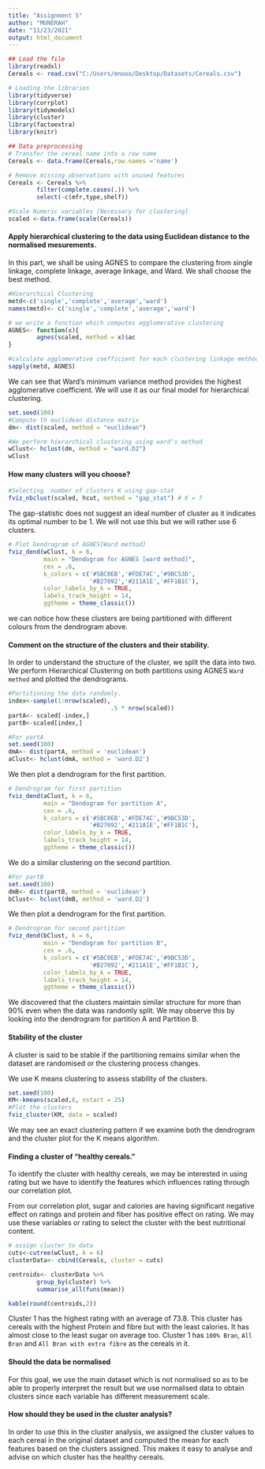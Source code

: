 ---
title: "Assignment 5"
author: "MUNERAH"
date: "11/23/2021"
output: html_document
---



```{r }
## Load the file
library(readxl)
Cereals <- read.csv("C:/Users/mnooo/Desktop/Datasets/Cereals.csv")
```

```{r}
# Loading the libraries
library(tidyverse) 
library(corrplot)
library(tidymodels)
library(cluster)
library(factoextra)
library(knitr)
```


```{r}
## Data preprocessing
# Transfer the cereal name into a row name
Cereals <- data.frame(Cereals,row.names ='name')

# Remove missing observations with unused features
Cereals <- Cereals %>%
        filter(complete.cases(.)) %>% 
        select(-c(mfr,type,shelf))

#Scale Numeric variables [Necessary for clustering]       
scaled <-data.frame(scale(Cereals))

```

#### Apply hierarchical clustering to the data using Euclidean distance to the normalised mesurements.

In this part, we shall be using AGNES to compare the clustering from single linkage, complete 
linkage, average linkage, and Ward. We shall choose the best method.

```{r}
#Hierarchical Clustering
metd<-c('single','complete','average','ward')
names(metd)<- c('single','complete','average','ward')

# we write a function which computes agglomerative clustering
AGNES<- function(x){
        agnes(scaled, method = x)$ac
}

```

```{r}
#calculate agglomerative coefficient for each clustering linkage method
sapply(metd, AGNES)

```

We can see that Ward's minimum variance method provides the highest agglomerative coefficient. We will use it as our final model for hierarchical clustering.


```{r}
set.seed(100)
#Compute th euclidean distance matrix
dm<- dist(scaled, method = "euclidean")

#We perform hierarchical clustering using ward's method
wClust<- hclust(dm, method = "ward.D2")
wClust

```

#### How many clusters will you choose?

```{r}
#Selecting  number of clusters K using gap-stat
fviz_nbclust(scaled, hcut, method = "gap_stat") # K = 7
```

The gap-statistic does not suggest an ideal number of cluster as it indicates its optimal number to be 1. We will not use this but we will rather use 6 clusters.  


```{r }
# Plot Dendrogram of AGNES[Ward method]
fviz_dend(wClust, k = 6,
          main = "Dendogram for AGNES [ward method]",
          cex = .6,
          k_colors = c('#5BC0EB','#FDE74C','#9BC53D',
                       '#B27092','#211A1E','#FF1B1C'),
          color_labels_by_k = TRUE,
          labels_track_height = 14,
          ggtheme = theme_classic())

```

we can notice how these clusters are being partitioned with different colours from the dendrogram above.


#### Comment on the structure of the clusters and their stability.

In order to understand the structure of the cluster, we split the data into two. We perform Hierarchical Clustering on both partitions using AGNES `Ward method` and plotted the dendrograms.  

```{r}

#Partitioning the data randomly.
index<-sample(1:nrow(scaled), 
                             .5 * nrow(scaled))
partA<- scaled[-index,]
partB<-scaled[index,]

```


```{r}
#For partA
set.seed(100)
dmA<- dist(partA, method = 'euclidean')
aClust<- hclust(dmA, method = 'ward.D2')

```


We then plot a dendrogram for the first partition.  

```{r }
# Dendrogram for first partition
fviz_dend(aClust, k = 6,
          main = "Dendogram for partition A",
          cex = .6,
          k_colors = c('#5BC0EB','#FDE74C','#9BC53D',
                       '#B27092','#211A1E','#FF1B1C'),
          color_labels_by_k = TRUE,
          labels_track_height = 14,
          ggtheme = theme_classic())

```


We do a similar clustering on the second partition.

```{r}
#For partB
set.seed(100)
dmB<- dist(partB, method = 'euclidean')
bClust<- hclust(dmB, method = 'ward.D2')
```

We then plot a dendrogram for the first partition.  

```{r}
# Dendrogram for second partition
fviz_dend(bClust, k = 6,
          main = "Dendogram for partition B",
          cex = .6,
          k_colors = c('#5BC0EB','#FDE74C','#9BC53D',
                       '#B27092','#211A1E','#FF1B1C'),
          color_labels_by_k = TRUE,
          labels_track_height = 14,
          ggtheme = theme_classic())

```


We discovered that the clusters maintain similar structure for more than 90% even when the data was randomly split. We may observe this by looking into the dendrogram for partition A and Partition B.

#### Stability of the cluster
A cluster is said to be stable if the partitioning remains similar when the dataset are randomised or the clustering process changes. 

We use K means clustering to assess stability of the clusters.  
```{r}
set.seed(100)
KM<-kmeans(scaled,6, nstart = 25)
#Plot the clusters
fviz_cluster(KM, data = scaled)
```

We may see an exact clustering pattern if we examine both the dendrogram and the cluster plot for the K means algorithm.

#### Finding a cluster of “healthy cereals.”
To identify the cluster with healthy cereals, we may be interested in using rating but we have to identify the features which influences rating through our correlation plot.

From our correlation plot, sugar and calories are having significant negative effect on ratings and protein and fiber has positive effect on rating. We may use these variables or rating to select the cluster with the best nutritional content.  

```{r warning=FALSE}
# assign cluster to data
cuts<-cutree(wClust, k = 6)
clusterData<- cbind(Cereals, cluster = cuts)

centroids<- clusterData %>%
        group_by(cluster) %>%
        summarise_all(funs(mean))

kable(round(centroids,2))
```


Cluster 1 has the highest rating with an average of 73.8. This cluster has cereals with the highest 
Protein and fibre but with the least calories. It has almost close to the least sugar on average too. 
Cluster 1 has `100% Bran`, `All Bran` and `All Bran with extra fibre` as the cereals in it.


#### Should the data be normalised
For this goal, we use the main dataset which is not normalised so as to be able to properly interpret the result but we use normalised data to obtain clusters since each variable has different measurement scale.  

#### How should they be used in the cluster analysis?
In order to use this in the cluster analysis, we assigned the cluster values to each cereal in the original dataset and computed the mean for each features based on the clusters assigned. This makes it easy to analyse and advise on which cluster has the healthy cereals.
